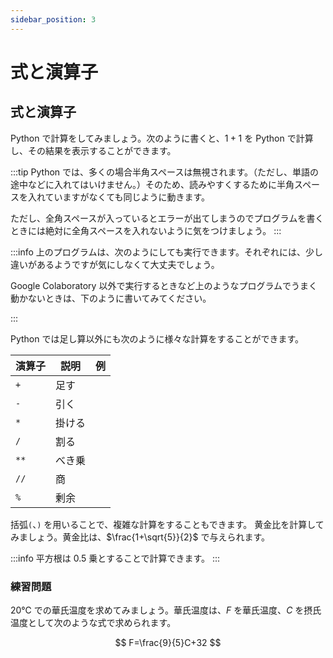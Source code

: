 ```yaml
---
sidebar_position: 3
---
```



# 式と演算子

## 式と演算子

Python で計算をしてみましょう。次のように書くと、$1+1$ を Python で計算し、その結果を表示することができます。

<ViewSource path="/expressions/sum.ipynb" />

:::tip
Python では、多くの場合半角スペースは無視されます。（ただし、単語の途中などに入れてはいけません。）そのため、読みやすくするために半角スペースを入れていますがなくても同じように動きます。

ただし、全角スペースが入っているとエラーが出てしまうのでプログラムを書くときには絶対に全角スペースを入れないように気をつけましょう。
:::

:::info
上のプログラムは、次のようにしても実行できます。それぞれには、少し違いがあるようですが気にしなくて大丈夫でしょう。

Google Colaboratory 以外で実行するときなど上のようなプログラムでうまく動かないときは、下のように書いてみてください。

<ViewSource path="/expressions/sum2.ipynb" />
:::

Python では足し算以外にも次のように様々な計算をすることができます。

| 演算子 | 説明   | 例                                                 |
| ------ | ------ | -------------------------------------------------- |
| `+`    | 足す   | <ViewSource path="/expressions/sum.ipynb" />       |
| `-`    | 引く   | <ViewSource path="/expressions/sub.ipynb" />       |
| `*`    | 掛ける | <ViewSource path="/expressions/multi.ipynb" />     |
| `/`    | 割る   | <ViewSource path="/expressions/div.ipynb" />       |
| `**`   | べき乗 | <ViewSource path="/expressions/exp.ipynb" />       |
| `//`   | 商     | <ViewSource path="/expressions/quotient.ipynb" />  |
| `%`    | 剰余   | <ViewSource path="/expressions/remainder.ipynb" /> |

括弧`(`、`)` を用いることで、複雑な計算をすることもできます。
黄金比を計算してみましょう。黄金比は、$\frac{1+\sqrt{5}}{2}$ で与えられます。

<ViewSource path="/expressions/golden-ratio.ipynb" />

:::info
平方根は 0.5 乗とすることで計算できます。
:::

### 練習問題

20℃ での華氏温度を求めてみましょう。華氏温度は、$F$ を華氏温度、$C$ を摂氏温度として次のような式で求められます。

$$
F=\frac{9}{5}C+32
$$

<Answer>
  <ViewSource path="/expressions/fahrenheit.ipynb" />
</Answer>
